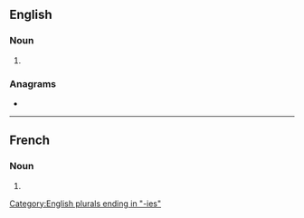 ==English==

===Noun===
{{head|en|noun plural form}}

# {{plural of|antipathy|lang=en}}

===Anagrams===
* {{anagrams|en|a=aaehiinpstt|antipathise}}

[[Category:English plurals ending in "-ies"]]

----

==French==

===Noun===
{{head|fr|noun plural form|g=f}}

# {{plural of|antipathie|lang=fr}}